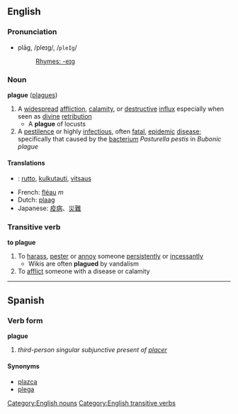 ==English==
===Pronunciation=== 
*plāg, /pleɪɡ/, /<tt>pleIg</tt>/
*:[[Rhymes:English:-eɪɡ|Rhymes: -eɪɡ]]

===Noun===
'''plague''' ([[plagues]])

#A [[widespread]] [[affliction]], [[calamity]], or [[destructive]] [[influx]] especially when seen as [[divine]] [[retribution]]
#* A '''plague''' of locusts
#A [[pestilence]] or highly [[infectious]], often [[fatal]], [[epidemic]] [[disease]]; specifically that caused by the [[bacterium]] ''Pasturella pestis'' in ''Bubonic plague''

====Translations====
*{{fi}}: [[rutto]], [[kulkutauti]], [[vitsaus]]
*French: [[fléau]] ''m''
*Dutch: [[plaag]]
*Japanese: [[疫病]]、[[災難]]

===Transitive verb===
'''to plague'''
#To [[harass]], [[pester]] or [[annoy]] someone [[persistently]] or [[incessantly]]
#* Wikis are often '''plagued''' by vandalism
#To [[afflict]] someone with a disease or calamity
[[Category:English nouns]]
[[Category:English transitive verbs]]

----

==Spanish==
===Verb form===
'''plague'''

# ''third-person singular subjunctive present of [[placer]]''

====Synonyms====
*[[plazca]]
*[[plega]]